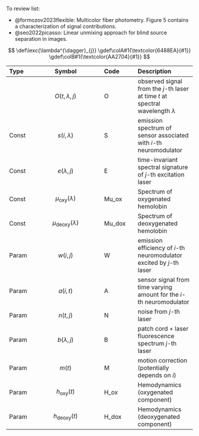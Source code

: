  
To review list: 

 - @formozov2023flexible: Multicolor fiber photometry. Figure 5 contains a characterization of signal contributions.
 - @seo2022picasso: Linear unmixing approach for blind source separation in images.


$$
\def\lexc{\lambda^{\dagger}_{j}}
\gdef\colA#1{\textcolor{6488EA}{#1}}
\gdef\colB#1{\textcolor{AA2704}{#1}}
$$

|Type  | Symbol              | Code     | Description     |
|:-----|:-------------------:|:---------|:----------------|
|      | $O(t,\lambda,j)$    | O        | observed signal from the $j$-th laser at time $t$ at spectral wavelength $\lambda$  | 
|Const | $s(i,\lambda)$      | S        | emission spectrum of sensor associated with $i$-th neuromodulator                   | 
|Const | $e(\lambda,j)$      | E        | time-invariant spectral signature of $j$-th excitation laser                        | 
|Const | $\mu_\textrm{oxy}(\lambda)$   | Mu_ox  | Spectrum of oxygenated hemolobin                                            |
|Const | $\mu_\textrm{deoxy}(\lambda)$ | Mu_dox | Spectrum of deoxygenated hemolobin                                          |
|Param | $w(i,j)$              | W        | emission efficiency of $i$-th neuromodulator excited by $j$-th laser              | 
|Param | $a(i,t)$              | A        | sensor signal from time varying amount for the $i$-th neuromodulator              | 
|Param | $n(t,j)$              | N        | noise from $j$-th laser                                                           | 
|Param | $b(\lambda,j)$        | B        | patch cord + laser fluorescence spectrum $j$-th laser                             | 
|Param | $m(t)$                | M        | motion correction (potentially depends on $i$)                                    | 
|Param | $h_\textrm{oxy}(t)$   | H_ox     | Hemodynamics (oxygenated component)                                               |
|Param | $h_\textrm{deoxy}(t)$ | H_dox    | Hemodynamics (deoxygenated component)                                             |